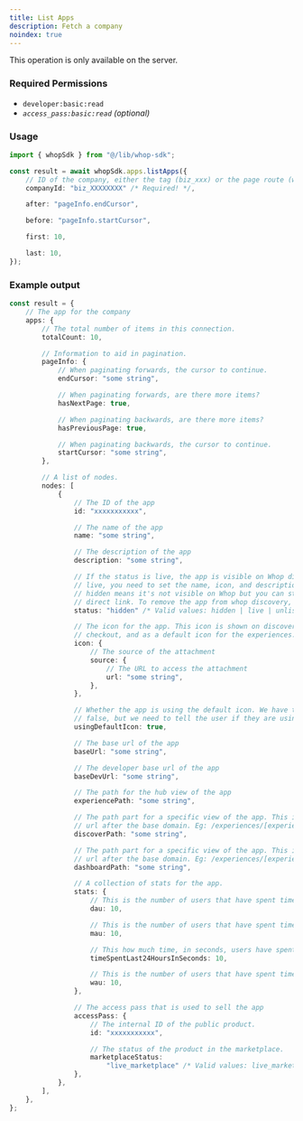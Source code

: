 ```yaml
---
title: List Apps
description: Fetch a company
noindex: true
---
```

<Note>This operation is only available on the server.</Note>

### Required Permissions
 - `developer:basic:read`
 - _`access_pass:basic:read` (optional)_

### Usage

```typescript
import { whopSdk } from "@/lib/whop-sdk";

const result = await whopSdk.apps.listApps({
	// ID of the company, either the tag (biz_xxx) or the page route (whop-dev)
	companyId: "biz_XXXXXXXX" /* Required! */,

	after: "pageInfo.endCursor",

	before: "pageInfo.startCursor",

	first: 10,

	last: 10,
});

```

### Example output

```typescript
const result = {
	// The app for the company
	apps: {
		// The total number of items in this connection.
		totalCount: 10,

		// Information to aid in pagination.
		pageInfo: {
			// When paginating forwards, the cursor to continue.
			endCursor: "some string",

			// When paginating forwards, are there more items?
			hasNextPage: true,

			// When paginating backwards, are there more items?
			hasPreviousPage: true,

			// When paginating backwards, the cursor to continue.
			startCursor: "some string",
		},

		// A list of nodes.
		nodes: [
			{
				// The ID of the app
				id: "xxxxxxxxxxx",

				// The name of the app
				name: "some string",

				// The description of the app
				description: "some string",

				// If the status is live, the app is visible on Whop discovery. In order to be
				// live, you need to set the name, icon, and description. Being unlisted or
				// hidden means it's not visible on Whop but you can still install the app via
				// direct link. To remove the app from whop discovery, you should set the status to unlisted.
				status: "hidden" /* Valid values: hidden | live | unlisted */,

				// The icon for the app. This icon is shown on discovery, on the product page, on
				// checkout, and as a default icon for the experiences.
				icon: {
					// The source of the attachment
					source: {
						// The URL to access the attachment
						url: "some string",
					},
				},

				// Whether the app is using the default icon. We have this b/c icon is null
				// false, but we need to tell the user if they are using the default icon so they change it.
				usingDefaultIcon: true,

				// The base url of the app
				baseUrl: "some string",

				// The developer base url of the app
				baseDevUrl: "some string",

				// The path for the hub view of the app
				experiencePath: "some string",

				// The path part for a specific view of the app. This is the template part of the
				// url after the base domain. Eg: /experiences/[experienceId]
				discoverPath: "some string",

				// The path part for a specific view of the app. This is the template part of the
				// url after the base domain. Eg: /experiences/[experienceId]
				dashboardPath: "some string",

				// A collection of stats for the app.
				stats: {
					// This is the number of users that have spent time in this app in the last 24 hours.
					dau: 10,

					// This is the number of users that have spent time in this app in the last 28 days.
					mau: 10,

					// This how much time, in seconds, users have spent in this app in the last 24 hours.
					timeSpentLast24HoursInSeconds: 10,

					// This is the number of users that have spent time in this app in the last 7 days.
					wau: 10,
				},

				// The access pass that is used to sell the app
				accessPass: {
					// The internal ID of the public product.
					id: "xxxxxxxxxxx",

					// The status of the product in the marketplace.
					marketplaceStatus:
						"live_marketplace" /* Valid values: live_marketplace | not_available | pending_review */,
				},
			},
		],
	},
};

```
